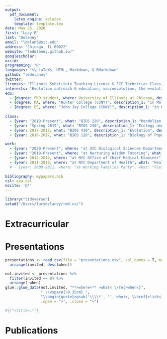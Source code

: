 ```yaml
---
output:
  pdf_document:
    latex_engine: xelatex
    template: template.tex
date: May 25, 2020
first: "Lucy E"
last: "Delaney"
email: "ldelan5@uic.edu"
address: "Chicago, IL 60622"
website: "ledelaney.github.io/"
googlescholar: 
orcid: 
programming: "R"
languages: "$\LLaTeX$, HTML, Markdown, & RMarkdown"
github: "ledelaney"
twitter: 
licenses: "Illinois Substitute Teaching License & FCC Technician Class Radio License"
interests: "Evolution outreach & education, macroevolution, the evolution of plant breeding systems, the nature of adaptation, data manipulation & visualization with `tidyverse`, `R` for undergraduate education"
edu:
  - {degree: PhD student, where: University of Illinois at Chicago, description_1: "in Ecology & Evolutionary Biology", description_2: "Thesis: _The Process of Natural Selection: Resultant patterns and how we understand them_"}
  - {degree: MA, where: "Hunter College (CUNY)", description_1: "in Molecular & Cellular Biology, 2016"}
  - {degree: BS, where: "John Jay College (CUNY)", description_1: "in Forensic Molecular Biology, Philosophy, 2012"}
  
class:
  - {year: "2019-Present", what: "BIOS 220", description_1: "Mendelian and Molecular Genetics", description_2: "Sophomore-level course focusing on Mendelian inheritance patterns and molecular mechanisms of inheritance. Helped managed transition from in-person to online format. Responsible for teaching discussion section, creating digital course materials & exams, grading, and Blackboard administration."}
  - {year: "Spring 2019", what: "BIOS 230", description_1: "Ecology and Evolution", description_2: "Sophomore-level course with emphasis on basic ecological systems, ecosystem dynamics, and evolutionary principles. Responsible for weekly office hours, assignment creation, and grading."}
  - {year: 2017-2018, what: "BIOS 430", description_1: "Evolution", description_2: "Upper-division, programming-focused course on evolutionary theory and principles. Responsible for weekly office hours & debugging, quiz materials, and grading of `R` programming assignments."}
  - {year: 2016-2017, what: "BIOS 120", description_1: "Biology of Populations & Communities", description_2: "Introductory biology laboratory course with emphasis on ecological and evolutionary principles. Responsible for weekly laboratory instruction, office hours, and grading."}

work:
  - {year: "2020-Present", where: "at UIC Biological Sciences Department", what: "Online Course Builder", description: "Received training in online instructional design, online instruction & pedagogy, and software relevant to online teaching & learning. Assisted Biological Sciences Department faculty members in transitioning their courses from in-person to online."}
  - {year: "2018-Present", where: "at Nurturing Wisdom Tutoring", what: "Tutor", description: "Highly-rated individual tutoring for grades 7-12 in test preparation (SAT and HSETs), science, mathematics, and writing."}
  - {year: 2012-2015, where: "at NYC Office of Chief Medical Examiner", what: "Forensic Molecular Biologist", description: "Examined evidence for the presence of biological fluids, performed serological & DNA analysis techniques, analyzed data & performed statistical analysis, wrote reports, and provided expert scientific testimony in court."}
  - {year: 2011-2012, where: "at NYC Department of Health", what: "Health Research Intern", description: "Accepted to the Health Research Training Program for a year-long internship with the Bureau of Environmental Disease Prevention. Received training in disease epidemiology, emergency preparedness & response, public health and outreach programs in environmental disease control & prevention, and emerging viral infections."}
  # - {year: 2008-2011, where: "at Working Families Party", what: "Field Manager & Administrative Assistant", description: "Responsible for payroll, managing employees' healthcare coverage, bank deposits, and data entry. Organized informational events for the public, and served as Field Manager for multiple election and fundraising campaigns."}
  
bibliography: mypapers.bib
csl: apa.csl
nocite: '@*'
---
```


```r
library("tidyverse")
setwd("/Users/lucydelaney/rmd-cv/")

```

# Extracurricular
\vspace{-0.55cm}

\begin{itemize}[noitemsep]
\item[]{2020-Present \hspace{9.1mm} Developed \href{https://github.com/ledelaney/220bb-calculator}{R functions for automated Blackboard grade finalization}}
\item[]{2020-Present \hspace{9.1mm} Created a website to manage student materials and tutorials in  \href{https://ledelaney.github.io/bios220/}{BIOS 220: Genetics}}
\item[]{2017-Present \hspace{9.1mm} Reviewer for International Journal of Botany, Oxford Bibliographies}
\item[]{2018 \hspace{22mm} Created programming tutorials for use in \href{https://github.com/ledelaney/GeneralEcologyMaterials}{BIOS 331: General Ecology Laboratory}}
\item[]{2018 \hspace{22mm} Recipient of the Biological Sciences Department Graduate Teaching Award}
\item[]{2017 \hspace{22mm} Accepted to NSF-funded summer workshop on diversification rates \& macroevolution}
\item[]{2017 \hspace{22mm} Accepted to \href{https://www.arboretum.harvard.edu/tracing-evolution-form-function/}{MicroMORPH Plant Anatomy summer course} at Harvard University}
\item[]{2016 \hspace{22mm} General horticulture volunteer at Garfield Park Conservatory}
\end{itemize}

# Presentations
\vspace{-0.55cm}

```r
presentations <- read_csv(file = "presentations.csv", col_names = T, na = c(NA, "", " "), trim_ws = T, skip_empty_rows = T) %>%
  arrange(invited, desc(when))

```

```r
not.invited <- presentations %>%
  filter(invited == 0) %>%
  arrange(-when)
glue::glue_data(not.invited, "**>where<** >what< \\fn{>when<}",
                " \\vspace{-0.35cm} ",
                "\\begin{quote}>gsub('\\\\*', '', who)<, \\href{>link<}{>title<.}\\end{quote}",
                .open = ">", .close = "<")

#{\">title<.\"}
```

# Publications
\vspace{-0.55cm}
